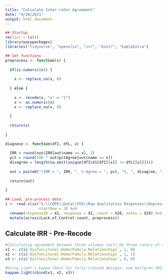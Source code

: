 ```yaml
---
title: "Calculate Inter-rater Agreement"
date: "9/28/2021"
output: html_document
---
```

  
```r
## Startup
rm(list = ls())
library(easypackages)
libraries("tidyverse", "openxlsx", "irr", "knitr", "kableExtra")

## Set functions
preprocess <- function(x) {
  
  if(is.numeric(x)) {
  
    x <- replace_na(x, 0)
  
  } else {
    
    x <- recode(x, "x" = "1")
    x <- as.numeric(x)
    x <- replace_na(x, 0)
    
  }
  
  return(x)
  
}

diagnose <- function(dfI, dfL, x) {
  
  IRR = round(out$IRR[out$name == x], 2)
  pct = round(100 * out$pctAgree[out$name == x])
  disagree = length(na.omit(unique(dfI$X1[dfI[[x]] != dfL[[x]]])))
  
  out = paste0("(IRR = ", IRR, ", % Agree = ", pct, "%, ", disagree, " off)")
  
  return(out)
  
}

## Load, pre-process data
i <- read.xlsx("S:\\COPE\\Data\\FUS\\Raw Qualitative Responses\\Depression Causes\\Depression Causes Responses - Validation_IA.xlsx",
               startRow = 3) %>%
  rename(responseID = X1, response = X2, count = X28, notes = X29) %>%
  mutate(across(Lack.of.Control:count, preprocess))
```

## Calculate IRR - Pre-Recode

```r
#Calculating agreement between three columns (will be three raters of same variable)
x1 <- c(i$`Dysfuncitonal.Home/Family.Relationships`, 1, 0)
x2 <- c(i$`Dysfuncitonal.Home/Family.Relationships`, 1, 1)
x3 <- c(i$`Dysfuncitonal.Home/Family.Relationships`, 0, 0)

#Using Light's kappa (best for fully-crossed designs; see Hallgren 2012)
kappam.light(cbind(x1, x2, x3))
```